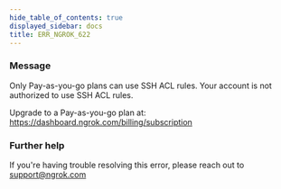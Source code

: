 ```yaml
---
hide_table_of_contents: true
displayed_sidebar: docs
title: ERR_NGROK_622
---
```


### Message

Only Pay-as-you-go plans can use SSH ACL rules.
Your account is not authorized to use SSH ACL rules.

Upgrade to a Pay-as-you-go plan at: https://dashboard.ngrok.com/billing/subscription

<ErrorDetails />

### Further help

If you're having trouble resolving this error, please reach out to [support@ngrok.com](mailto:support@ngrok.com?subject=Help%20with%20ERR_NGROK_622)

